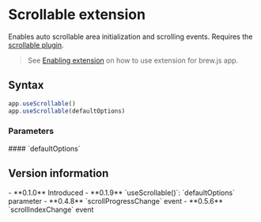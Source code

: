 <Module name="brew-js/extensions" />

# Scrollable extension

Enables auto scrollable area initialization and scrolling events.
Requires the [scrollable plugin](https://github.com/misonou/jquery-scrollable).

> See [Enabling extension](/docs/app/create-app#s-enabling-extensions) on how to use
  extension for brew.js app.

<ImportHint
    name="Scrollable"
    module="brew-js/extension/scrollable"
    import="default"
    expanded
/>

## Syntax

```javascript
app.useScrollable()
app.useScrollable(defaultOptions)
```

### Parameters

<dl>
    #### `defaultOptions` <Badge.Optional />
</dl>

## Version information

<VersionTimeline module="brew-js">
- **0.1.0** Introduced
- **0.1.9** `useScrollable()`: `defaultOptions` parameter
- **0.4.8** `scrollProgressChange` event
- **0.5.6** `scrollIndexChange` event
</VersionTimeline>
